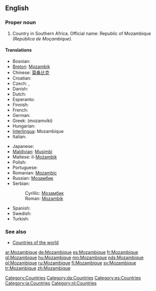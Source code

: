 ==English==
{{wikipedia}}

===Proper noun===
{{en-proper noun}}

# Country in Southern Africa. Official name: Republic of Mozambique ''(República de Moçambique)''.

====Translations====
{{top}}
* Bosnian: {{t-|bs|Mozambik|m}}
* [[Breton]]: [[Mozambik]]
* Chinese: [[莫桑比克]]
* Croatian: {{t-|hr|Mozambik|m}}
* Czech: {{t-|cs|Mozambik|m}}, {{t-|cs|Mosambik|m}}
* Danish: {{t-|da|Mozambique}}
* Dutch: {{t-|nl|Mozambique}}
* Esperanto: {{t-|eo|Mozambiko|xs=Esperanto}}
* Finnish: {{t+|fi|Mosambik}}
* French: {{t+|fr|Mozambique|m}}
* German: {{t+|de|Mosambik}}
* Greek: {{t|el|Μοζαμβίκη|f|sc=Grek}} (mozamvíki)
* Hungarian: {{t+|hu|Mozambik}}
* [[Interlingua]]: Mozambique
* Italian: {{t-|it|Mozambico|m}}
{{mid}}
* Japanese: {{t+|ja|モザンビーク|tr=mozanbīku|sc=Jpan}}
* [[Maldivian]]: [[Musimbi]]
* Maltese: il-[[Możambik]]
* Polish: {{t+|pl|Mozambik}}
* Portuguese: {{t+|pt|Moçambique}}
* Romanian: [[Mozambic]] {{n}}
* Russian: [[Мозамбик]]
* Serbian:
*: Cyrillic: [[Мозамбик]] {{m}}
*: Roman: [[Mozambik]] {{m}}
* Spanish: {{t+|es|Mozambique}}
* Swedish: {{t+|sv|Moçambique}}
* Turkish: {{t+|tr|Mozambik}}
{{bottom}}

===See also===
*[[Countries of the world]]

[[Category:Countries]]
[[Category:da:Countries]]
[[Category:es:Countries]]
[[Category:ia:Countries]]
[[Category:nl:Countries]]

[[ar:Mozambique]]
[[de:Mozambique]]
[[es:Mozambique]]
[[fr:Mozambique]]
[[gl:Mozambique]]
[[hu:Mozambique]]
[[mn:Mozambique]]
[[nds:Mozambique]]
[[pl:Mozambique]]
[[ru:Mozambique]]
[[fi:Mozambique]]
[[sv:Mozambique]]
[[tr:Mozambique]]
[[zh:Mozambique]]